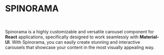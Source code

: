 # SPINORAMA

<br />

Spinorama is a highly customizable and versatile carousel component for **React** applications, specifically designed to work seamlessly with **Material-UI**. With Spinorama, you can easily create stunning and interactive carousels that showcase your content in the most visually appealing way.
